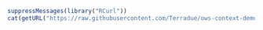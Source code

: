 ```r
suppressMessages(library("RCurl"))
cat(getURL("https://raw.githubusercontent.com/Terradue/ows-context-demo/master/README.md"))
```
